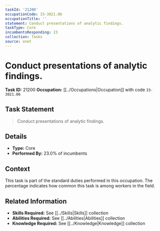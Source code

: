```yaml
---
taskId: '21200'
occupationCode: 33-3021.06
occupationTitle: ''
statement: Conduct presentations of analytic findings.
taskType: Core
incumbentsResponding: 23
collection: Tasks
source: onet
---
```

# Conduct presentations of analytic findings.

**Task ID:** 21200
**Occupation:** [[../Occupations|Occupation]] with code `33-3021.06`

## Task Statement

> Conduct presentations of analytic findings.

## Details

- **Type:** Core
- **Performed By:** 23.0% of incumbents

## Context

This task is part of the standard duties performed in this occupation. The percentage indicates how common this task is among workers in the field.

## Related Information

- **Skills Required:** See [[../Skills|Skills]] collection
- **Abilities Required:** See [[../Abilities|Abilities]] collection
- **Knowledge Required:** See [[../Knowledge|Knowledge]] collection
